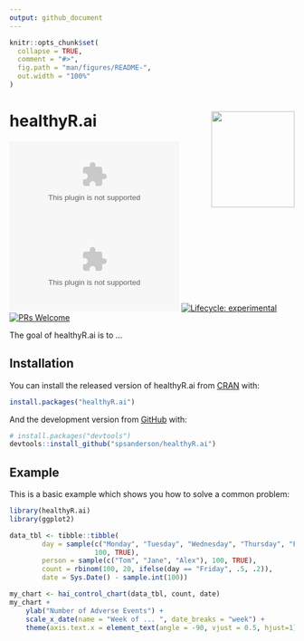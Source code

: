```yaml
---
output: github_document
---
```


<!-- README.md is generated from README.Rmd. Please edit that file -->

```r
knitr::opts_chunk$set(
  collapse = TRUE,
  comment = "#>",
  fig.path = "man/figures/README-",
  out.width = "100%"
)
```

# healthyR.ai <img src="man/figures/test3.png" width="147" height="170" align="right" />

<!-- badges: start -->
<!-- [![CRAN_Status_Badge](http://www.r-pkg.org/badges/version/healthyR.ai)](https://cran.r-project.org/package=healthyR.ai) -->
![](https://cranlogs.r-pkg.org/badges/healthyR.ai)
![](https://cranlogs.r-pkg.org/badges/grand-total/healthyR.ai)
[![Lifecycle: experimental](https://img.shields.io/badge/lifecycle-experimental-orange.svg)](https://lifecycle.r-lib.org/articles/stages.html#experimental)
[![PRs Welcome](https://img.shields.io/badge/PRs-welcome-brightgreen.svg?style=flat-square)](http://makeapullrequest.com)
<!-- badges: end -->

The goal of healthyR.ai is to ...

## Installation

You can install the released version of healthyR.ai from [CRAN](https://CRAN.R-project.org) with:

``` r
install.packages("healthyR.ai")
```

And the development version from [GitHub](https://github.com/) with:

``` r
# install.packages("devtools")
devtools::install_github("spsanderson/healthyR.ai")
```
## Example

This is a basic example which shows you how to solve a common problem:

```r
library(healthyR.ai)
library(ggplot2)

data_tbl <- tibble::tibble(
        day = sample(c("Monday", "Tuesday", "Wednesday", "Thursday", "Friday"),
                     100, TRUE),
        person = sample(c("Tom", "Jane", "Alex"), 100, TRUE),
        count = rbinom(100, 20, ifelse(day == "Friday", .5, .2)),
        date = Sys.Date() - sample.int(100))

my_chart <- hai_control_chart(data_tbl, count, date)
my_chart +
    ylab("Number of Adverse Events") +
    scale_x_date(name = "Week of ... ", date_breaks = "week") +
    theme(axis.text.x = element_text(angle = -90, vjust = 0.5, hjust=1))
```
